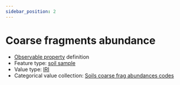 ```yaml
---
sidebar_position: 2
---
```



# Coarse fragments abundance

- [Observable property](/viewers/dawe-vocabs?uri=https://linked.data.gov.au/def/nrm/b2c2b283-279d-494d-b480-c59f2be7d5ca) definition
- Feature type: [soil sample](http://linked.data.gov.au/def/tern-cv/06461021-a6c2-4175-9651-23653c2b9116)
- Value type: [IRI](https://w3id.org/tern/ontologies/tern/IRI)
- Categorical value collection: [Soils coarse frag abundances codes](/viewers/dawe-vocabs?uri=https://linked.data.gov.au/def/nrm/c260ca3c-8d04-4620-acf4-7638721bd743)

<Example
  protocolModule="soil-pit-characterization"
  observableProperty="https://linked.data.gov.au/def/nrm/b2c2b283-279d-494d-b480-c59f2be7d5ca"
/>
